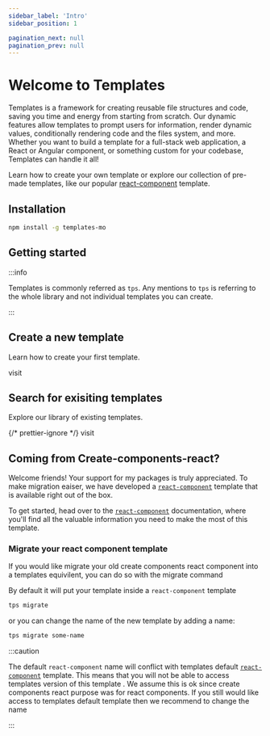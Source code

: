 ```yaml
---
sidebar_label: 'Intro'
sidebar_position: 1

pagination_next: null
pagination_prev: null
---
```



# Welcome to Templates

Templates is a framework for creating reusable file structures and code, saving
you time and energy from starting from scratch. Our dynamic features allow
templates to prompt users for information, render dynamic values, conditionally
rendering code and the files system, and more. Whether you want to build a
template for a full-stack web application, a React or Angular component, or
something custom for your codebase, Templates can handle it all!

Learn how to create your own template or explore our collection of pre-made
templates, like our popular [react-component](./templates/react-component.mdx)
template.

## Installation

```bash
npm install -g templates-mo
```

## Getting started

:::info

Templates is commonly referred as `tps`. Any mentions to `tps` is referring to
the whole library and not individual templates you can create.

:::

<div className={styles.templateOptions}>
  <div className={styles.templateOption}>

## Create a new template

Learn how to create your first template.

<div>
	<Link className={styles.btn} to="./create-new-template/">visit</Link>
</div>
</div>

<div className={styles.templateOption}>

## Search for exisiting templates

Explore our library of existing templates.

<div>
	{/* prettier-ignore */}
	<Link className={styles.btn} to="./templates/">visit</Link>
</div>

</div>

</div>

## Coming from Create-components-react?

Welcome friends! Your support for my packages is truly appreciated. To make
migration eaiser, we have developed a
[`react-component`](./templates/react-component) template that is available
right out of the box.

To get started, head over to the
[`react-component`](./templates/react-component) documentation, where you'll
find all the valuable information you need to make the most of this template.

### Migrate your react component template

If you would like migrate your old create components react component into a
templates equivilent, you can do so with the migrate command

By default it will put your template inside a `react-component` template

```bash
tps migrate
```

or you can change the name of the new template by adding a name:

```bash
tps migrate some-name
```

:::caution

The default `react-component` name will conflict with templates default
[`react-component`](./templates/react-component) template. This means that you
will not be able to access templates version of this template . We assume this
is ok since create components react purpose was for react components. If you
still would like access to templates default template then we recommend to
change the name

:::
